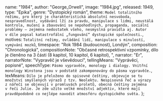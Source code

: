 
  name: "1984",
  author: "George_Orwell",
  image: "1984.jpg",
  released: 1949,
  type: "Epika",
  genre: "Dystopický román",
  theme: `Model totalitního režimu, pro který je charakteristická absolutní
    nesvoboda, nespravedlnost, vydávání lží za pravdu, manipulace s lidmi,
    neustálá kontrola, mučení a zbavování se nepohodlných, propaganda,
    sociální problémy – zejména nedostatek všeho, nesmyslná pravidla aj.
    Autor v díle popsal katastrofální „fungování“ dystopické společnosti.`,
  motives: `Totalitní režimy, ovládání lidí, manipulace s minulostí, vymývání mozků`,
  timespace: "Rok 1984 (budoucnost), Londýn",
  composition: "Chronologická",
  compositionNote:
    "Občasné retrospektivní vzpomínky, dílo je členěno na 3 části (8 kapitol, 10 kapitol, 6 kapitol), ",
  narrator: "Er",
  narratorNote: "Vypravěč je vševědoucí",
  tellingMeans: "Vyprávěcí, popisné",
  speechType: `Pásmo vypravěče, monology i dialogy. Vnitřní monology Winstona jsou
v podstatě zakomponovány do pásma vypravěče.`,
  lexMeans: `Dílo je přeloženo do spisovné češtiny, objevuje se tu množství smyšlených
výrazů z tzv. Neolektu. Nespisovná řeč a výrazy z nářečí se objevují
v promluvách proletů, obecná češtiny zejména v řeči Julie. Je zde užito
velké množství adjektiv, které mají pravděpodobně co nejlépe navodit
atmosféru dystopického světa.`
};

<Title book={book} />

<Book book={book} />

## Postavy

### Winston Smith

Hlavní hrdina knihy. Devětatřicetiletý muž, člen strany, pracující na
ministerstvu pravdy, které se paradoxně zakládá na lžích. Jeho pracovní
náplní je přepisovat novinové články, tak aby minulost korespondovala
s tím, jak je podávána v současnosti. Jednoho dne si koupí deník a v zápisu
poprvé projeví svou nenávist k straně, která postupně vzrůstá. Winston je
na rozdíl od zbytku populace mnohem hůře manipulovatelný, poměrně
chytrý , svéhlavý, ochotný udělat téměř cokoli, aby stranu poškodil.

### Julie

Mladá dívka, naoko vzorná soudružka, řadící se k mladým asexuálům,
která však denně projevuje svůj tichý vzdor – nevěří válce, nenávidí
stranu, užívá si milostných avantýr, krade jídlo určené pro vnistraníky a
hlavně miluje Winstona. Revoluce a zničení strany ji příliš nezajímá,
důležité je pro ni to, jak strana ubližuje jejímu žití a jak se jim může co
nejvíce vymanit.

### O’Brien

Člen vnistrany, který se s Winstonem spojí a řekne mu, že ve skutečnosti
je členem tajného bratrstva, vedeného údajným Emanuelem Goldsteinem.
Vybídne jej, aby se k bratrstvu přidal a Winston tak i společně s Julií učiní.
O’Breinova loajalita k straně je však skutečná a členství v bratrstvu jen
předstírá, aby Winstona usvědčil z psychokrimu – i jen pouhé myšlence
proti straně a Velkému bratrovi. Je vysoce inteligentní, dokáže vytušit
každou Winstonovu myšlenku a předvídat jeho chování. Je však absolutně
necitelný a věří ve správnost systému strany, přestože si je vědom všeho,
co strana dělá – lží, mučení i nesvobody.

### Syme

Winstonův rádoby přítel, jeden z hlavních tvůrců slovníku Neolektu –
jazyka, který má nahradit angličtinu a eliminovat všechny „nepotřebné“
výrazy, zejména ty, ve kterých by bylo možno vyjádřit či jen uvažovat o
nelibosti ke straně. Přestože všechny hodnoty stran zastává a nepáchá nic
co by neměl, až moc mu to myslí a jednoho dne je dle Winstonova
předpokladu eliminován – jakoby nikdy neexistoval.

## Děj

Hlavním hrdinou románu je úředník, soudruh Winston Smith, který žije roku 1984 
v Londýně ve fiktivní zemi Oceánii. Vládne velmi tvrdá diktatura v čele s tzv. 
Velkým bratrem. Oficiální ideologie se nazývá Angsoc (původně anglický 
socialismus, v anglickém originále knihy Ingsoc) a její ústřední hesla zní:

**Válka je mír; Svoboda je otroctví; Nevědomost je síla**

Životní úroveň je bídná a zhoršuje se. Winston pracuje na Ministerstvu pravdy, 
jež se zabývá manipulováním minulosti, upravování dokumentů tak, aby byly 
stále platné. Winstonovou prací je upravovat stará čísla novin. Oceánie vede 
střídavě válku se zeměmi Eurasie a Eastasie. Pokud se změní situace, ze 
spojence se stal nepřítel a z nepřítele spojenec, Winston a další úředníci 
přepisují všechny články, které v minulosti vyšly. Velký bratr totiž nikdy 
nemění svá rozhodnutí, má absolutní pravdu. Podobně se přepisují předpovědi 
průmyslové výroby, válečného vývoje apod. Ve skutečnosti se nelze spolehnout 
na pravdivost ani u letopočtu.

Winston se nedokáže bránit myšlenkám na minulost. Postupně začíná pátrat, 
jaký byl život před nastolením diktatury Strany a domnívá se, že nebyl takový, 
jak jej líčí oficiální propaganda. Přemýšlí o své matce a sestře, které zmizely, 
když byl malý kluk. Začíná si psát deník. Dobře ale ví, že jej na každém kroku i 
v soukromí sleduje ideopolicie pomocí všudypřítomné techniky. Stejně jako všechny 
ostatní členy Strany. Myšlenky proti Straně jsou ideozločin, který se tvrdě 
trestá. A člověka může prozradit i pouhý výraz tváře či mluvení ze spaní. Děti 
jsou ve stranické organizaci vychovávány k udávání rodičů.

Během děje se do Winstona zamiluje Julie. Láska sama o sobě i sexuální touha je 
ideozločin, proto se oba pečlivě skrývají. S Julií o samotě mimo dosah techniky 
může Winston mluvit svobodně. Julie je totiž také proti straně a Winston není 
její první láska, ani první milenec. Jsou si ale od začátku vědomi, že ideopolicie 
je dříve či později odhalí a zničí.

Obyvatelstvo Oceánie se rozděluje na členy Vnitřní strany (2 % obyvatel, cca 
6 milionů), kteří skutečně vládnou, členy Vnější strany, kteří pracují pro stát a 
vykonávají jeho vůli (členem je i Winston) a proletariát, který tvoří 
85 % společnosti. Proléti jsou považováni za méněcenné, žijí ve velmi chudých 
poměrech, stát se o ně nestará a nechává jim relativní volnost, dokud se mezi 
nimi neobjeví někdo, kdo by se mohl pro Stranu stát nebezpečným. Winstonovi a 
Julii se do rukou dostane kniha známého odpůrce režimu Emanuela Goldsteina, 
Teorie a praxe oligarchického kolektivismu. V ní se Winston dozvídá jak celý 
systém funguje, ale nedozví se proč svět vypadá právě tak. Otázka proč zůstává 
symbolicky nezodpovězena v celém románu.

Nakonec jsou Winston i Julie zatčeni a odvedeni do cel Ministerstva lásky. Winston 
při těžkém mučení prozradí vše, co ví a mnohem víc. Přeje si zemřít, ale nemá 
možnost. Ptá se sám sebe i svých mučitelů, co po něm Strana ještě chce. Později 
pochopí, že cílem vůbec není dostat z vězně informace a pak jej popravit. Strana 
chce úplné pokoření a obrat myšlení o 180 stupňů. Chce po něm, aby upřímně miloval 
Velkého bratra a bezmezně mu věřil. To se zdá zhola nemožné. Ale surovost promyšleně 
kombinovaná s vlídnými domluvami a obdobími klidu nakonec vedou k cíli. (Svou roli 
hraje jistě i Stockholmský syndrom.) Winston v okamžicích vrcholné hrůzy přestane 
dokonce i milovat Julii a je zcela pokořen.

Poté se vězeň překvapivě ocitá zpátky na svobodě. Ale už je jiným člověkem. Znovu je 
zaměstnán na Ministerstvu pravdy a dokonce lépe placen. Ideopolicie už se o něj 
nezajímá a jeho by ani nenapadlo proti něčemu protestovat, byť jen v myšlenkách. 
Setká se i s Julií, ale i ona ho zradila a je zcela podrobená. Winston si uvědomuje, 
že navzdory všemu teď Velkého bratra miluje a ctí. Čtenář ale vidí, že není jisté ani 
to, že Velký bratr je žijící osoba. Goldstein a jeho kniha jsou promyšleným dílem 
Strany. Na knize se podílelo více autorů, např. i O'Brien, který Winstonovi knihu dal 
a na Ministerstvu lásky ho poté vyslýchal a mučil.

Děj knihy se odehrává v sedmi letech, v zemi kde neplatí žádné psané zákony a není 
kam utéct. Jde o vylíčení diktatury, která vládne tak efektivně, že si lidé přestávají 
uvědomovat jiné možnosti, přestávají myslet. Vnímají jen hesla a strojově vytvářenou 
zábavu (romány, poezii i hudbu). Prakticky nikdo už na způsobu života, který lze shrnout 
do několika hesel, nevidí nic špatného. <i className="text-gray"> (Wikipedie)</i>

<GeorgeOrwell />


